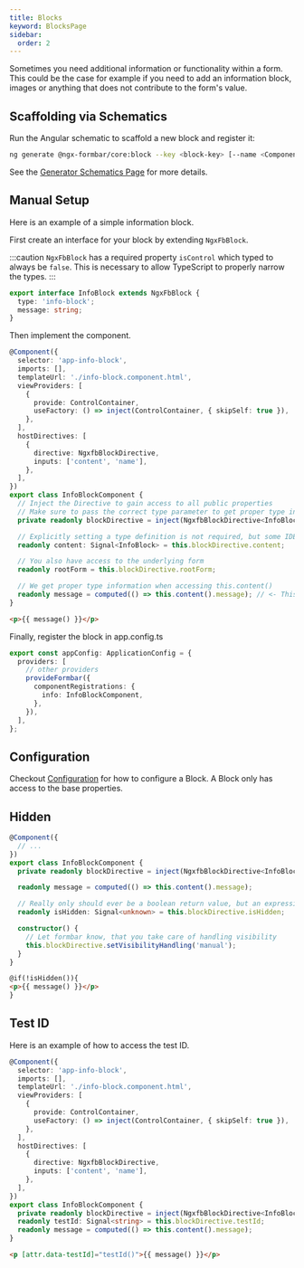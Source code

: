 ```yaml
---
title: Blocks
keyword: BlocksPage
sidebar:
  order: 2
---
```



Sometimes you need additional information or functionality within a form. This could be the case for example if you need to add an information block, images or anything that does not contribute to the form's value.

## Scaffolding via Schematics

Run the Angular schematic to scaffold a new block and register it:

```bash
ng generate @ngx-formbar/core:block --key <block-key> [--name <ComponentName>]
```

See the [Generator Schematics Page](/schematics/generators) for more details.


## Manual Setup

Here is an example of a simple information block.

First create an interface for your block by extending `NgxFbBlock`.

:::caution
`NgxFbBlock` has a required property `isControl` which typed to always be `false`. This is necessary to allow TypeScript to properly narrow the types.
:::

```ts title="info-block.type.ts"
export interface InfoBlock extends NgxFbBlock {
  type: 'info-block';
  message: string;
}
```

Then implement the component.

```ts title="info-block.component.ts"
@Component({
  selector: 'app-info-block',
  imports: [],
  templateUrl: './info-block.component.html',
  viewProviders: [
    {
      provide: ControlContainer,
      useFactory: () => inject(ControlContainer, { skipSelf: true }),
    },
  ],
  hostDirectives: [
    {
      directive: NgxfbBlockDirective,
      inputs: ['content', 'name'],
    },
  ],
})
export class InfoBlockComponent {
  // Inject the Directive to gain access to all public properties
  // Make sure to pass the correct type parameter to get proper type information
  private readonly blockDirective = inject(NgxfbBlockDirective<InfoBlock>);

  // Explicitly setting a type definition is not required, but some IDEs work better if they are present
  readonly content: Signal<InfoBlock> = this.blockDirective.content;

  // You also have access to the underlying form
  readonly rootForm = this.blockDirective.rootForm;

  // We get proper type information when accessing this.content()
  readonly message = computed(() => this.content().message); // <- This is the custom property for your block
}
```

```html title="info-block.component.html"
<p>{{ message() }}</p>
```

Finally, register the block in app.config.ts

```ts title="app.config.ts"
export const appConfig: ApplicationConfig = {
  providers: [
    // other providers
    provideFormbar({
      componentRegistrations: {
        info: InfoBlockComponent,
      },
    }),
  ],
};
```

## Configuration

Checkout [Configuration](/guides/configuration) for how to configure a Block. A Block only has access to the base properties.

## Hidden

<HiddenExplanation />

```ts title="info-block.component.ts"
@Component({
  // ...
})
export class InfoBlockComponent {
  private readonly blockDirective = inject(NgxfbBlockDirective<InfoBlock>);

  readonly message = computed(() => this.content().message);

  // Really only should ever be a boolean return value, but an expression could also return a number, string or object
  readonly isHidden: Signal<unknown> = this.blockDirective.isHidden;

  constructor() {
    // Let formbar know, that you take care of handling visibility
    this.blockDirective.setVisibilityHandling('manual');
  }
}
```

```html title="info-block.component.html"
@if(!isHidden()){
<p>{{ message() }}</p>
}
```

## Test ID

<TestId />

Here is an example of how to access the test ID.

```ts title="info-block.component.ts"
@Component({
  selector: 'app-info-block',
  imports: [],
  templateUrl: './info-block.component.html',
  viewProviders: [
    {
      provide: ControlContainer,
      useFactory: () => inject(ControlContainer, { skipSelf: true }),
    },
  ],
  hostDirectives: [
    {
      directive: NgxfbBlockDirective,
      inputs: ['content', 'name'],
    },
  ],
})
export class InfoBlockComponent {
  private readonly blockDirective = inject(NgxfbBlockDirective<InfoBlock>);
  readonly testId: Signal<string> = this.blockDirective.testId;
  readonly message = computed(() => this.content().message);
}
```

```html title="info-block.component.html"
<p [attr.data-testId]="testId()">{{ message() }}</p>
```
